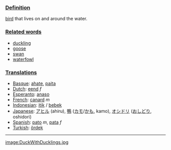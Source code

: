 ===[[Definition]]===
[[bird]] that lives on and around the water.

===[[Related word]]s===

*[[duckling]]
*[[goose]]
*[[swan]]
*[[waterfowl]]

===[[Translation]]s===
*[[Basque]]: [[ahate]], [[paita]]
*[[Dutch]]: [[eend]] ''f''
*[[Esperanto]]: [[anaso]]
*[[French]]: [[canard]] ''m''
*[[Indonesian]]: [[itik]] / [[bebek]]
*[[Japanese]]: [[アヒル]] (ahiru), [[鴨]] ([[カモ]]/[[かも]], kamo), [[オシドリ]] ([[おしどり]], oshidori)
*[[Spanish]]: [[pato]] ''m'', [[pata]] ''f''
*[[Turkish]]: [[ördek]]

----

[[image:DuckWithDucklings.jpg]]